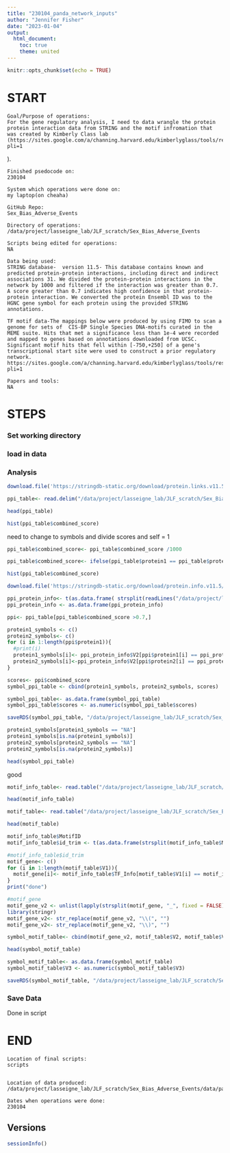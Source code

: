 ```yaml
---
title: "230104_panda_network_inputs"
author: "Jennifer Fisher"
date: "2023-01-04"
output:
  html_document:
    toc: true
    theme: united
---
```


```r
knitr::opts_chunk$set(echo = TRUE)
```


# START 
    Goal/Purpose of operations: 
    For the gene regulatory analysis, I need to data wrangle the protein protein interaction data from STRING and the motif infromation that was created by Kimberly Class lab (https://sites.google.com/a/channing.harvard.edu/kimberlyglass/tools/resources?pli=1
). 
    
    Finished psedocode on:
    230104
    
    System which operations were done on: 
    my laptop(on cheaha)
    
    GitHub Repo:
    Sex_Bias_Adverse_Events
    
    Directory of operations:
    /data/project/lasseigne_lab/JLF_scratch/Sex_Bias_Adverse_Events
    
    Scripts being edited for operations:
    NA
    
    Data being used:
    STRING database-  version 11.5- This database contains known and predicted protein-protein interactions, including direct and indirect associations 31. We divided the protein-protein interactions in the network by 1000 and filtered if the interaction was greater than 0.7. A score greater than 0.7 indicates high confidence in that protein-protein interaction. We converted the protein Ensembl ID was to the HGNC gene symbol for each protein using the provided STRING annotations.
    
    TF motif data-The mappings below were produced by using FIMO to scan a genome for sets of  CIS-BP Single Species DNA-motifs curated in the MEME suite. Hits that met a significance less than 1e-4 were recorded and mapped to genes based on annotations downloaded from UCSC. Significant motif hits that fell within [-750,+250] of a gene's transcriptional start site were used to construct a prior regulatory network.  https://sites.google.com/a/channing.harvard.edu/kimberlyglass/tools/resources?pli=1
    
    Papers and tools: 
    NA

# STEPS

### Set working directory 
### load in data
### Analysis

```r
download.file('https://stringdb-static.org/download/protein.links.v11.5/9606.protein.links.v11.5.txt.gz', destfile = "./data/panda_input_data/stringi_database_11_5_9606.txt.gz", method = "wget", extra= "--no-check-certificate")
```

```r
ppi_table<- read.delim("/data/project/lasseigne_lab/JLF_scratch/Sex_Bias_Adverse_Events/data/panda_input_data/stringi_database_11_5_9606.txt", sep= " ", header = TRUE)
```

```r
head(ppi_table)
```

```r
hist(ppi_table$combined_score)
```
need to change to symbols and divide scores and self = 1

```r
ppi_table$combined_score<- ppi_table$combined_score /1000
```


```r
ppi_table$combined_score<- ifelse(ppi_table$protein1 == ppi_table$protein2, 1, ppi_table$combined_score)
```

```r
hist(ppi_table$combined_score)
```

```r
download.file('https://stringdb-static.org/download/protein.info.v11.5/9606.protein.info.v11.5.txt.gz', destfile = "./data/panda_input_data/9606.protein.info.v11.5.txt.gz", method = "wget", extra= "--no-check-certificate")
```

```r
ppi_protein_info<- t(as.data.frame( strsplit(readLines("/data/project/lasseigne_lab/JLF_scratch/Sex_Bias_Adverse_Events/data/panda_input_data/9606.protein.info.v11.5.txt"), "\t")))
ppi_protein_info <- as.data.frame(ppi_protein_info)
```

```r
ppi<- ppi_table[ppi_table$combined_score >0.7,]
```


```r
protein1_symbols <- c()
protein2_symbols<- c()
for (i in 1:length(ppi$protein1)){
  #print(i)
  protein1_symbols[i]<- ppi_protein_info$V2[ppi$protein1[i] == ppi_protein_info$V1]
  protein2_symbols[i]<-ppi_protein_info$V2[ppi$protein2[i] == ppi_protein_info$V1]
}

```

```r
scores<- ppi$combined_score
symbol_ppi_table <- cbind(protein1_symbols, protein2_symbols, scores)
```

```r
symbol_ppi_table<- as.data.frame(symbol_ppi_table)
symbol_ppi_table$scores <- as.numeric(symbol_ppi_table$scores)
```


```r
saveRDS(symbol_ppi_table, "/data/project/lasseigne_lab/JLF_scratch/Sex_Bias_Adverse_Events/data/panda_input_data/230104_symbol_ppi_network_11_5_0.rds")
```

```r
protein1_symbols[protein1_symbols == "NA"]
protein1_symbols[is.na(protein1_symbols)]
protein2_symbols[protein2_symbols == "NA"]
protein2_symbols[is.na(protein2_symbols)]
```

```r
head(symbol_ppi_table)
```

good

```r
motif_info_table<- read.table("/data/project/lasseigne_lab/JLF_scratch/Sex_Bias_Adverse_Events/data/panda_input_data/Homo_sapiens_motifinfo.txt", sep= "\t", header = TRUE)
```
```r
head(motif_info_table)
```


```r
motif_table<- read.table("/data/project/lasseigne_lab/JLF_scratch/Sex_Bias_Adverse_Events/data/panda_input_data/hg38_refseq_-750_250_1e-4", sep= "\t")
```

```r
head(motif_table)
```

```r
motif_info_table$MotifID
motif_info_table$id_trim <- t(as.data.frame(strsplit(motif_info_table$MotifID, "_", fixed = FALSE)))[,1]
```

```r
#motif_info_table$id_trim
motif_gene<- c()
for (i in 1:length(motif_table$V1)){
  motif_gene[i]<- motif_info_table$TF_Info[motif_table$V1[i] == motif_info_table$id_trim]
}
print("done")
```

```r
#motif_gene
motif_gene_v2 <- unlist(lapply(strsplit(motif_gene, "_", fixed = FALSE), `[[`, 1))
library(stringr)
motif_gene_v2<- str_replace(motif_gene_v2, "\\(", "")
motif_gene_v2<- str_replace(motif_gene_v2, "\\)", "")
```



```r
symbol_motif_table<- cbind(motif_gene_v2, motif_table$V2, motif_table$V3)
```

```r
head(symbol_motif_table)
```

```r
symbol_motif_table<- as.data.frame(symbol_motif_table)
symbol_motif_table$V3 <- as.numeric(symbol_motif_table$V3)
```

```r
saveRDS(symbol_motif_table, "/data/project/lasseigne_lab/JLF_scratch/Sex_Bias_Adverse_Events/data/panda_input_data/230104_symbol_motif_table.rds")
```
### Save Data
Done in script
    
# END
    Location of final scripts:
    scripts
  
    
    Location of data produced:
    /data/project/lasseigne_lab/JLF_scratch/Sex_Bias_Adverse_Events/data/panda_input_data
    
    Dates when operations were done:
    230104
    
## Versions
```r
sessionInfo()
```


